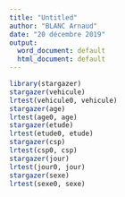 ---
title: "Untitled"
author: "BLANC Arnaud"
date: "20 décembre 2019"
output:
  word_document: default
  html_document: default
---





```{r echo=FALSE}
library(stargazer)
stargazer(vehicule)
lrtest(vehicule0, vehicule)
stargazer(age)
lrtest(age0, age)
stargazer(etude)
lrtest(etude0, etude)
stargazer(csp)
lrtest(csp0, csp)
stargazer(jour)
lrtest(jour0, jour)
stargazer(sexe)
lrtest(sexe0, sexe)

```

